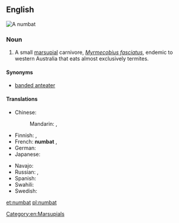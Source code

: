 ==English==
[[File:Numbat.jpg|right|thumb|A numbat]]
{{wikipedia}}
===Noun===
{{en-noun}}

# A small [[marsupial]] carnivore, ''[[Myrmecobius fasciatus]]'', endemic to western Australia that eats almost exclusively termites.

====Synonyms====
* {{sense|Myrmecobius fasciatus}} [[banded anteater]] {{qualifier|obsolete}}

====Translations====
{{trans-top|small marsupial}}
* Chinese:
*: Mandarin: {{t|cmn|袋食蟻獸|sc=Hani}}, {{t|cmn|袋食蚁兽|tr=dàishíyǐshòu|sc=Hani}}
* Finnish: {{t-|fi|pussimuurahaiskarhu}}, {{t-|fi|numbatti}}
* French: '''numbat''' {{m}}, {{t-|fr|myrmécopie à bandes|m}}
* German: {{t-|de|Ameisenbeutler|m}}
* Japanese: {{t|ja|フクロアリクイ|tr=fukuroarikui|sc=Jpan}}
{{trans-mid}}
* Navajo: {{tø|nv|tsinaʼayąʼii yildeełí}}
* Russian: {{t|ru|сумчатый муравьед|m|tr=súmčatyj muravʹjéd|sc=Cyrl}}, {{t|ru|намбат|m|tr=námbat, nambát|sc=Cyrl}}
* Spanish: {{t-|es|numbat|m}}
* Swahili: {{t-|sw|numbati}}
* Swedish: {{t-|sv|myrpungdjur|n}}
{{trans-bottom}}

[[Category:en:Marsupials]]

[[et:numbat]]
[[pl:numbat]]